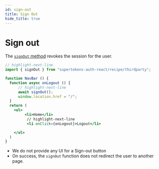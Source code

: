```yaml
---
id: sign-out
title: Sign Out
hide_title: true
---
```



# Sign out

The [`signOut` method](/docs/auth-react/thirdparty/sign-out) revokes the session for the user.

<FrontendSDKTabs>
<TabItem value="reactjs">

```jsx
// highlight-next-line
import { signOut } from "supertokens-auth-react/recipe/thirdparty";

function NavBar () {
  function async onLogout () {
      // highlight-next-line
      await signOut(); 
      window.location.href = "/";
  }
  return (
    <ul>
         <li>Home</li>
          // highlight-next-line
          <li onClick={onLogout}>Logout</li>

    </ul>
  )
}
```
</TabItem>
</FrontendSDKTabs>

- We do not provide any UI for a Sign-out button
- On success, the `signOut` function does not redirect the user to another page.
